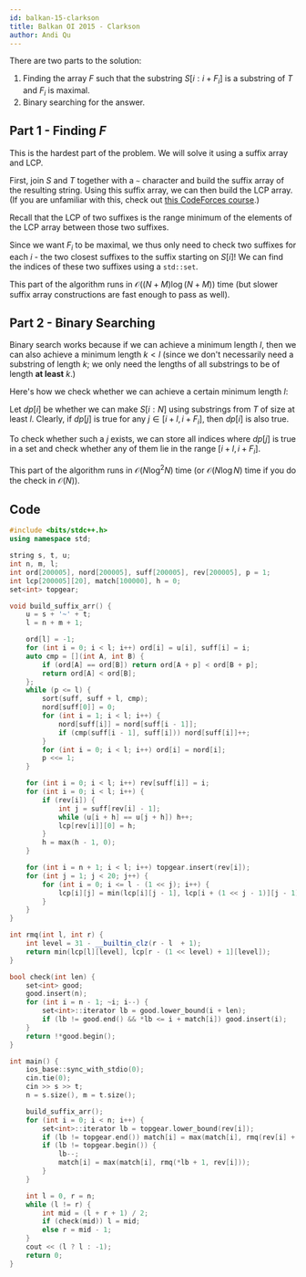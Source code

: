 ```yaml
---
id: balkan-15-clarkson
title: Balkan OI 2015 - Clarkson
author: Andi Qu
---
```


There are two parts to the solution:

1. Finding the array $F$ such that the substring $S[i:i + F_i]$ is a substring of $T$ and $F_i$ is maximal.
2. Binary searching for the answer.

## Part 1 - Finding $F$

This is the hardest part of the problem. We will solve it using a suffix array and LCP.

First, join $S$ and $T$ together with a `~` character and build the suffix array of the resulting string. Using this suffix array, we can then build the LCP array. (If you are unfamiliar with this, check out [this CodeForces course](https://codeforces.com/edu/course/2/lesson/2).)

Recall that the LCP of two suffixes is the range minimum of the elements of the LCP array between those two suffixes.

Since we want $F_i$ to be maximal, we thus only need to check two suffixes for each $i$ - the two closest suffixes to the suffix starting on $S[i]$! We can find the indices of these two suffixes using a `std::set`.

This part of the algorithm runs in $\mathcal{O}((N + M) \log (N + M))$ time (but slower suffix array constructions are fast enough to pass as well).

## Part 2 - Binary Searching

Binary search works because if we can achieve a minimum length $l$, then we can also achieve a minimum length $k < l$ (since we don't necessarily need a substring of length $k$; we only need the lengths of all substrings to be of length **at least** $k$.)

Here's how we check whether we can achieve a certain minimum length $l$:

Let $dp[i]$ be whether we can make $S[i : N]$ using substrings from $T$ of size at least $l$. Clearly, if $dp[j]$ is true for any $j \in [i + l, i + F_i]$, then $dp[i]$ is also true.

To check whether such a $j$ exists, we can store all indices where $dp[j]$ is true in a set and check whether any of them lie in the range $[i + l, i + F_i]$.

This part of the algorithm runs in $\mathcal{O}(N \log^2 N)$ time (or $\mathcal{O}(N \log N)$ time if you do the check in $\mathcal{O}(N)$).

## Code

```cpp
#include <bits/stdc++.h>
using namespace std;

string s, t, u;
int n, m, l;
int ord[200005], nord[200005], suff[200005], rev[200005], p = 1;
int lcp[200005][20], match[100000], h = 0;
set<int> topgear;

void build_suffix_arr() {
    u = s + '~' + t;
    l = n + m + 1;

    ord[l] = -1;
    for (int i = 0; i < l; i++) ord[i] = u[i], suff[i] = i;
    auto cmp = [](int A, int B) {
        if (ord[A] == ord[B]) return ord[A + p] < ord[B + p];
        return ord[A] < ord[B];
    };
    while (p <= l) {
        sort(suff, suff + l, cmp);
        nord[suff[0]] = 0;
        for (int i = 1; i < l; i++) {
            nord[suff[i]] = nord[suff[i - 1]];
            if (cmp(suff[i - 1], suff[i])) nord[suff[i]]++;
        }
        for (int i = 0; i < l; i++) ord[i] = nord[i];
        p <<= 1;
    }

    for (int i = 0; i < l; i++) rev[suff[i]] = i;
    for (int i = 0; i < l; i++) {
        if (rev[i]) {
            int j = suff[rev[i] - 1];
            while (u[i + h] == u[j + h]) h++;
            lcp[rev[i]][0] = h;
        }
        h = max(h - 1, 0);
    }

    for (int i = n + 1; i < l; i++) topgear.insert(rev[i]);
    for (int j = 1; j < 20; j++) {
        for (int i = 0; i <= l - (1 << j); i++) {
            lcp[i][j] = min(lcp[i][j - 1], lcp[i + (1 << j - 1)][j - 1]);
        }
    }
}

int rmq(int l, int r) {
    int level = 31 - __builtin_clz(r - l  + 1);
    return min(lcp[l][level], lcp[r - (1 << level) + 1][level]);
}

bool check(int len) {
    set<int> good;
    good.insert(n);
    for (int i = n - 1; ~i; i--) {
        set<int>::iterator lb = good.lower_bound(i + len);
        if (lb != good.end() && *lb <= i + match[i]) good.insert(i);
    }
    return !*good.begin();
}

int main() {
    ios_base::sync_with_stdio(0);
    cin.tie(0);
    cin >> s >> t;
    n = s.size(), m = t.size();

    build_suffix_arr();
    for (int i = 0; i < n; i++) {
        set<int>::iterator lb = topgear.lower_bound(rev[i]);
        if (lb != topgear.end()) match[i] = max(match[i], rmq(rev[i] + 1, *lb));
        if (lb != topgear.begin()) {
            lb--;
            match[i] = max(match[i], rmq(*lb + 1, rev[i]));
        }
    }

    int l = 0, r = n;
    while (l != r) {
        int mid = (l + r + 1) / 2;
        if (check(mid)) l = mid;
        else r = mid - 1;
    }
    cout << (l ? l : -1);
    return 0;
}
```
